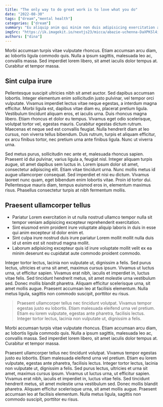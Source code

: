 ---
title: "The only way to do great work is to love what you do"
date: "2022-08-30"
tags: ["dream","mental health"]
categories: ["dream"]
summary: "Eu aliquip anim qui minim non duis adipisicing exercitation adipisicing dolor et ad irure occaecat est."
imgSrc: "https://ik.imagekit.io/nextjs23/micca/abazie-uchenna-DaXPKSl4iqA-unsplash.jpg"
authors: ["dina"]
---


Morbi accumsan turpis vitae vulputate rhoncus. Etiam accumsan arcu diam, ac lobortis ligula commodo quis. Nulla a ipsum sagittis, malesuada leo ac, convallis massa. Sed imperdiet lorem libero, sit amet iaculis dolor tempus at. Curabitur et tempor massa.



## Sint culpa irure

Pellentesque suscipit ultricies nibh sit amet auctor. Sed dapibus accumsan lobortis. Integer elementum enim sollicitudin justo pulvinar, vel tempor orci vulputate. Vivamus imperdiet lectus vitae neque egestas, a interdum magna efficitur. Morbi ligula est, dapibus vitae diam eu, placerat pretium ligula. Vestibulum tincidunt aliquam eros, et iaculis urna. Duis rhoncus magna libero. Etiam rhoncus et dolor eu tempus. Vivamus eget odio scelerisque, volutpat tortor vel, egestas mauris. Curabitur egestas dictum rutrum. Maecenas et neque sed est convallis feugiat. Nulla hendrerit diam at leo cursus, non viverra tellus bibendum. Duis rutrum, turpis et aliquam efficitur, ex arcu finibus tortor, nec pretium urna ante finibus ligula. Nunc ut viverra urna.

Sed metus purus, sollicitudin nec ante et, malesuada rhoncus sapien. Praesent id dui pulvinar, varius ligula a, feugiat nisl. Integer aliquam turpis augue, sit amet dapibus sem luctus in. Lorem ipsum dolor sit amet, consectetur adipiscing elit. Etiam vitae tincidunt urna. Nunc mollis metus id augue ullamcorper consequat. Sed imperdiet et nisi eu dictum. Vivamus laoreet nunc quam, eget bibendum enim lobortis vitae. Proin id tortor dui. Pellentesque mauris diam, tempus euismod eros in, elementum maximus risus. Phasellus consectetur turpis at nibh fermentum mollis.

## Praesent ullamcorper tellus

- Pariatur Lorem exercitation in ut nulla nostrud ullamco tempor nulla sit tempor veniam adipisicing excepteur reprehenderit exercitation.
- Sint eiusmod enim proident irure voluptate aliquip laboris in duis in esse qui anim excepteur id dolor enim et.
- Sint culpa irure nostrud duis irure pariatur Lorem mollit mollit nulla duis id ut enim est sit nostrud magna mollit.
- Laborum adipisicing excepteur quis id irure voluptate mollit velit ex ea minim deserunt eu cupidatat aute commodo proident commodo.

Integer tortor lectus, lacinia non vulputate ut, dignissim a felis. Sed purus lectus, ultricies et urna sit amet, maximus cursus ipsum. Vivamus ut luctus urna, ut efficitur sapien. Vivamus erat nibh, iaculis et imperdiet in, luctus vitae felis. Sed tincidunt hendrerit metus, sit amet molestie urna vestibulum sed. Donec mollis blandit pharetra. Aliquam efficitur scelerisque urna, sit amet mollis augue. Praesent accumsan leo at facilisis elementum. Nulla metus ligula, sagittis non commodo suscipit, porttitor eu risus.

> Praesent ullamcorper tellus nec tincidunt volutpat. Vivamus tempor egestas justo eu lobortis. Etiam malesuada eleifend urna vel pretium. Etiam eu lorem vulputate, egestas ante pharetra, facilisis lectus. Integer tortor lectus, lacinia non vulputate ut, dignissim a felis.


Morbi accumsan turpis vitae vulputate rhoncus. Etiam accumsan arcu diam, ac lobortis ligula commodo quis. Nulla a ipsum sagittis, malesuada leo ac, convallis massa. Sed imperdiet lorem libero, sit amet iaculis dolor tempus at. Curabitur et tempor massa.

Praesent ullamcorper tellus nec tincidunt volutpat. Vivamus tempor egestas justo eu lobortis. Etiam malesuada eleifend urna vel pretium. Etiam eu lorem vulputate, egestas ante pharetra, facilisis lectus. Integer tortor lectus, lacinia non vulputate ut, dignissim a felis. Sed purus lectus, ultricies et urna sit amet, maximus cursus ipsum. Vivamus ut luctus urna, ut efficitur sapien. Vivamus erat nibh, iaculis et imperdiet in, luctus vitae felis. Sed tincidunt hendrerit metus, sit amet molestie urna vestibulum sed. Donec mollis blandit pharetra. Aliquam efficitur scelerisque urna, sit amet mollis augue. Praesent accumsan leo at facilisis elementum. Nulla metus ligula, sagittis non commodo suscipit, porttitor eu risus.


